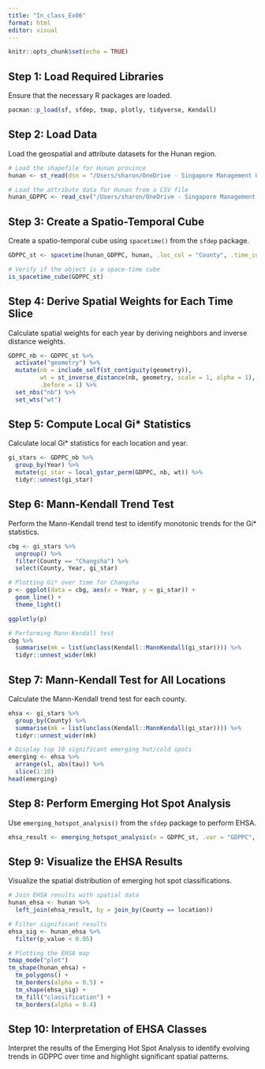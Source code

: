 ```yaml
---
title: "In_class_Ex06"
format: html
editor: visual
---
```


```r
knitr::opts_chunk$set(echo = TRUE)
```

## Step 1: Load Required Libraries

Ensure that the necessary R packages are loaded.

```r
pacman::p_load(sf, sfdep, tmap, plotly, tidyverse, Kendall)
```

## Step 2: Load Data

Load the geospatial and attribute datasets for the Hunan region.

```r
# Load the shapefile for Hunan province
hunan <- st_read(dsn = "/Users/sharon/OneDrive - Singapore Management University/ISSS626 Data/In_class_Ex/In_class_Ex06/geospatial", layer = "Hunan")

# Load the attribute data for Hunan from a CSV file
hunan_GDPPC <- read_csv("/Users/sharon/OneDrive - Singapore Management University/ISSS626 Data/In_class_Ex/In_class_Ex06/aspatial/Hunan_GDPPC.csv")
```

## Step 3: Create a Spatio-Temporal Cube

Create a spatio-temporal cube using `spacetime()` from the `sfdep` package.

```r
GDPPC_st <- spacetime(hunan_GDPPC, hunan, .loc_col = "County", .time_col = "Year")

# Verify if the object is a space-time cube
is_spacetime_cube(GDPPC_st)
```

## Step 4: Derive Spatial Weights for Each Time Slice

Calculate spatial weights for each year by deriving neighbors and inverse distance weights.

```r
GDPPC_nb <- GDPPC_st %>%
  activate("geometry") %>%
  mutate(nb = include_self(st_contiguity(geometry)),
         wt = st_inverse_distance(nb, geometry, scale = 1, alpha = 1),
         .before = 1) %>%
  set_nbs("nb") %>%
  set_wts("wt")
```

## Step 5: Compute Local Gi\* Statistics

Calculate local Gi\* statistics for each location and year.

```r
gi_stars <- GDPPC_nb %>% 
  group_by(Year) %>% 
  mutate(gi_star = local_gstar_perm(GDPPC, nb, wt)) %>% 
  tidyr::unnest(gi_star)
```

## Step 6: Mann-Kendall Trend Test

Perform the Mann-Kendall trend test to identify monotonic trends for the Gi\* statistics.

```r
cbg <- gi_stars %>% 
  ungroup() %>% 
  filter(County == "Changsha") %>% 
  select(County, Year, gi_star)

# Plotting Gi* over time for Changsha
p <- ggplot(data = cbg, aes(x = Year, y = gi_star)) +
  geom_line() +
  theme_light()

ggplotly(p)

# Performing Mann-Kendall test
cbg %>%
  summarise(mk = list(unclass(Kendall::MannKendall(gi_star)))) %>%
  tidyr::unnest_wider(mk)
```

## Step 7: Mann-Kendall Test for All Locations

Calculate the Mann-Kendall trend test for each county.

```r
ehsa <- gi_stars %>%
  group_by(County) %>%
  summarise(mk = list(unclass(Kendall::MannKendall(gi_star)))) %>%
  tidyr::unnest_wider(mk)

# Display top 10 significant emerging hot/cold spots
emerging <- ehsa %>% 
  arrange(sl, abs(tau)) %>% 
  slice(1:10)
head(emerging)
```

## Step 8: Perform Emerging Hot Spot Analysis

Use `emerging_hotspot_analysis()` from the `sfdep` package to perform EHSA.

```r
ehsa_result <- emerging_hotspot_analysis(x = GDPPC_st, .var = "GDPPC", k = 1, nsim = 99)
```

## Step 9: Visualize the EHSA Results

Visualize the spatial distribution of emerging hot spot classifications.

```r
# Join EHSA results with spatial data
hunan_ehsa <- hunan %>%
  left_join(ehsa_result, by = join_by(County == location))

# Filter significant results
ehsa_sig <- hunan_ehsa %>%
  filter(p_value < 0.05)

# Plotting the EHSA map
tmap_mode("plot")
tm_shape(hunan_ehsa) +
  tm_polygons() +
  tm_borders(alpha = 0.5) +
  tm_shape(ehsa_sig) +
  tm_fill("classification") +
  tm_borders(alpha = 0.4)
```

## Step 10: Interpretation of EHSA Classes

Interpret the results of the Emerging Hot Spot Analysis to identify evolving trends in GDPPC over time and highlight significant spatial patterns.
